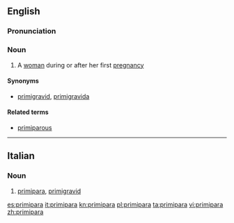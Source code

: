 ==English==

===Pronunciation===
{{rfap|UK|UK}}
{{rfap|US|US}}

===Noun===
{{en-noun|s|primiparae}}

# A [[woman]] during or after her first [[pregnancy]]

====Synonyms====
* [[primigravid#Noun|primigravid]], [[primigravida]]

====Related terms====
* [[primiparous]]

----

==Italian==

===Noun===
{{it-noun|f}}

# [[#English|primipara]], [[primigravid]]

[[es:primipara]]
[[it:primipara]]
[[kn:primipara]]
[[pl:primipara]]
[[ta:primipara]]
[[vi:primipara]]
[[zh:primipara]]